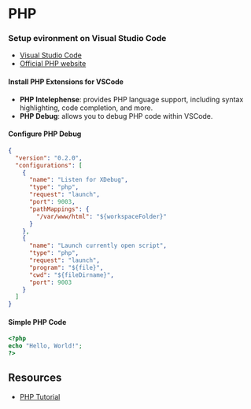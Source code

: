 # PHP

### Setup evironment on Visual Studio Code

- [Visual Studio Code](https://code.visualstudio.com/)
- [Official PHP website](https://www.php.net/downloads)

#### Install PHP Extensions for VSCode

- **PHP Intelephense**: provides PHP language support, including syntax highlighting, code completion, and more.
- **PHP Debug**: allows you to debug PHP code within VSCode.

#### Configure PHP Debug

```json title='launch.json'
{
  "version": "0.2.0",
  "configurations": [
    {
      "name": "Listen for XDebug",
      "type": "php",
      "request": "launch",
      "port": 9003,
      "pathMappings": {
        "/var/www/html": "${workspaceFolder}"
      }
    },
    {
      "name": "Launch currently open script",
      "type": "php",
      "request": "launch",
      "program": "${file}",
      "cwd": "${fileDirname}",
      "port": 9003
    }
  ]
}
```

#### Simple PHP Code

```php
<?php
echo "Hello, World!";
?>
```

## Resources

- [PHP Tutorial](https://www.phptutorial.net)
